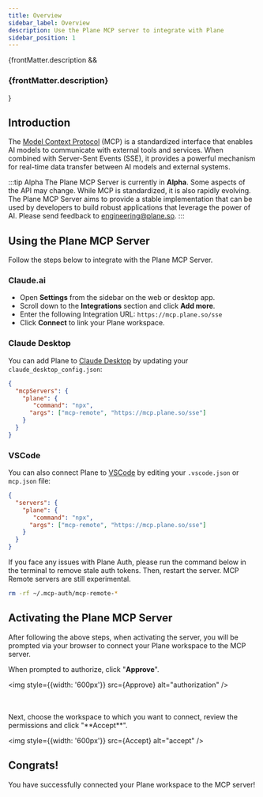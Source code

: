```yaml
---
title: Overview
sidebar_label: Overview
description: Use the Plane MCP server to integrate with Plane
sidebar_position: 1
---
```


{frontMatter.description && <h3 class="description">{frontMatter.description}</h3>}

## Introduction

The [Model Context Protocol](https://modelcontextprotocol.io/overview) (MCP) is
a standardized interface that enables AI models to communicate with external
tools and services. When combined with Server-Sent Events (SSE), it provides a
powerful mechanism for real-time data transfer between AI models and external
systems.

:::tip Alpha
The Plane MCP Server is currently in **Alpha**. Some aspects of the API may change.
While MCP is standardized, it is also rapidly evolving. The Plane MCP Server
aims to provide a stable implementation that can be used by developers to build
robust applications that leverage the power of AI.
Please send feedback to engineering@plane.so.
:::

## Using the Plane MCP Server

Follow the steps below to integrate with the Plane MCP Server.

### Claude.ai

- Open **Settings** from the sidebar on the web or desktop app.
- Scroll down to the **Integrations** section and click **Add more**.
- Enter the following Integration URL: `https://mcp.plane.so/sse`
- Click **Connect** to link your Plane workspace.

### Claude Desktop

You can add Plane to [Claude
Desktop](https://modelcontextprotocol.io/quickstart/user) by updating your
`claude_desktop_config.json`:

```json
{
  "mcpServers": {
    "plane": {
       "command": "npx",
      "args": ["mcp-remote", "https://mcp.plane.so/sse"]
    }
  }
}
```

### VSCode

You can also connect Plane to
[VSCode](https://code.visualstudio.com/docs/copilot/chat/mcp-servers#_add-an-mcp-server)
by editing your `.vscode.json` or `mcp.json` file:

```json
{
  "servers": {
    "plane": {
       "command": "npx",
      "args": ["mcp-remote", "https://mcp.plane.so/sse"]
    }
  }
}
```

If you face any issues with Plane Auth, please run the command below in the
terminal to remove stale auth tokens. Then, restart the server. MCP Remote
servers are still experimental.

```bash
rm -rf ~/.mcp-auth/mcp-remote-*
```

## Activating the Plane MCP Server

After following the above steps, when activating the server, you will be
prompted via your browser to connect your Plane workspace to the MCP server.

When prompted to authorize, click "**Approve**".


<img style={{width: '600px'}} src={Approve} alt="authorization" />

<br/>
<br/>
Next, choose the workspace to which you want to connect, review the permissions
and click "**Accept**".


<img style={{width: '600px'}} src={Accept} alt="accept" />

## Congrats!

You have successfully connected your Plane workspace to the MCP server!
